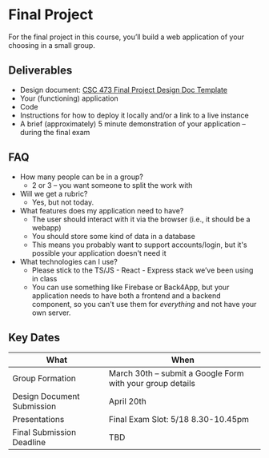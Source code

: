# Final Project

For the final project in this course, you’ll build a web application of your choosing in a small group.

## Deliverables

- Design document: [CSC 473 Final Project Design Doc Template](https://docs.google.com/document/d/17QO_0MUGwiwoeEwE7_FyV6sV478RepwMZzEcHOJ8vxs/edit?usp=sharing)
- Your (functioning) application
- Code
- Instructions for how to deploy it locally and/or a link to a live instance
- A brief (approximately) 5 minute demonstration of your application – during the final exam

## FAQ

- How many people can be in a group?
  - 2 or 3 – you want someone to split the work with
- Will we get a rubric?
  - Yes, but not today.
- What features does my application need to have?
  - The user should interact with it via the browser (i.e., it should be a webapp)
  - You should store some kind of data in a database
  - This means you probably want to support accounts/login, but it's possible your application doesn't need it
- What technologies can I use?
  - Please stick to the TS/JS - React - Express stack we’ve been using in class
  - You can use something like Firebase or Back4App, but your application needs to have both a frontend and a backend component, so you can't use them for _everything_ and not have your own server.

## Key Dates

| What                       | When                                                      |
| -------------------------- | --------------------------------------------------------- |
| Group Formation            | March 30th – submit a Google Form with your group details |
| Design Document Submission | April 20th                                                |
| Presentations              | Final Exam Slot: 5/18 8.30-10.45pm                        |
| Final Submission Deadline  | TBD                                                       |
